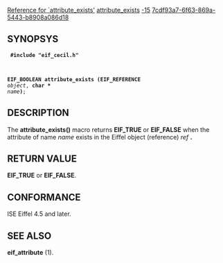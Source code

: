 [[Property:title|Reference for `attribute_exists']]
[[Property:link_title|attribute_exists]]
[[Property:weight|-15]]
[[Property:uuid|7cdf93a7-6f63-869a-5443-b8908a086d18]]
==SYNOPSYS==
<code>
'''#include "eif_cecil.h"'''

'''EIF_BOOLEAN attribute_exists (EIF_REFERENCE''' ''object'', '''char *''' ''name''''')''';</code>

==DESCRIPTION==
The '''attribute_exists()''' macro returns '''EIF_TRUE''' or '''EIF_FALSE''' when the attribute of name ''name'' exists in the Eiffel object (reference) ''ref'' '''. ''' 
==RETURN VALUE==
'''EIF_TRUE''' or '''EIF_FALSE'''. 
==CONFORMANCE==
ISE Eiffel 4.5 and later. 
==SEE ALSO==
'''eif_attribute''' (1).  



